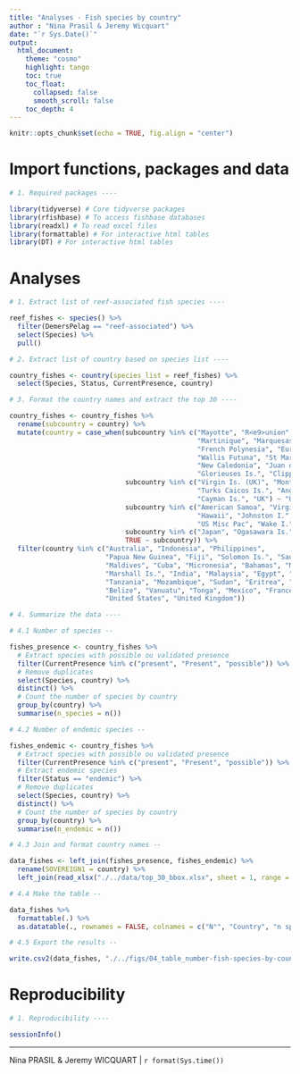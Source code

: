 ```yaml
---
title: "Analyses - Fish species by country"
author : "Nina Prasil & Jeremy Wicquart"
date: "`r Sys.Date()`"
output: 
  html_document:
    theme: "cosmo"
    highlight: tango
    toc: true
    toc_float:
      collapsed: false
      smooth_scroll: false
    toc_depth: 4
---
```


```r

knitr::opts_chunk$set(echo = TRUE, fig.align = "center")

```

# Import functions, packages and data

```r

# 1. Required packages ----

library(tidyverse) # Core tidyverse packages
library(rfishbase) # To access fishbase databases
library(readxl) # To read excel files
library(formattable) # For interactive html tables
library(DT) # For interactive html tables

```

# Analyses

```r

# 1. Extract list of reef-associated fish species ----

reef_fishes <- species() %>% 
  filter(DemersPelag == "reef-associated") %>% 
  select(Species) %>% 
  pull()

# 2. Extract list of country based on species list ----

country_fishes <- country(species_list = reef_fishes) %>% 
  select(Species, Status, CurrentPresence, country)

# 3. Format the country names and extract the top 30 ----

country_fishes <- country_fishes %>% 
  rename(subcountry = country) %>% 
  mutate(country = case_when(subcountry %in% c("Mayotte", "R<e9>union", "Tahiti", 
                                               "Martinique", "Marquesas Is.", "Guadeloupe",
                                               "French Polynesia", "Europa I.", "Tuamotu Is.",
                                               "Wallis Futuna", "St Martin (FR)",
                                               "New Caledonia", "Juan de Nova I.", 
                                               "Glorieuses Is.", "Clipperton I.", "France") ~ "France",
                             subcountry %in% c("Virgin Is. (UK)", "Montserrat", "Pitcairn",
                                               "Turks Caicos Is.", "Anguilla", "Bermuda",
                                               "Cayman Is.", "UK") ~ "United Kingdom",
                             subcountry %in% c("American Samoa", "Virgin Is. (US)", "Guam",
                                               "Hawaii", "Johnston I.", "North Marianas", "USA",
                                               "US Misc Pac", "Wake I.") ~ "United States",
                             subcountry %in% c("Japan", "Ogasawara Is.", "Ryukyu Is.") ~ "Japan",
                             TRUE ~ subcountry)) %>% 
  filter(country %in% c("Australia", "Indonesia", "Philippines", 
                        "Papua New Guinea", "Fiji", "Solomon Is.", "Saudi Arabia",
                        "Maldives", "Cuba", "Micronesia", "Bahamas", "Madagascar",
                        "Marshall Is.", "India", "Malaysia", "Egypt", "Kiribati",
                        "Tanzania", "Mozambique", "Sudan", "Eritrea", "Seychelles",
                        "Belize", "Vanuatu", "Tonga", "Mexico", "France", "Japan", 
                        "United States", "United Kingdom"))

# 4. Summarize the data ----

# 4.1 Number of species --

fishes_presence <- country_fishes %>% 
  # Extract species with possible ou validated presence
  filter(CurrentPresence %in% c("present", "Present", "possible")) %>% 
  # Remove duplicates
  select(Species, country) %>% 
  distinct() %>% 
  # Count the number of species by country
  group_by(country) %>% 
  summarise(n_species = n())

# 4.2 Number of endemic species --

fishes_endemic <- country_fishes %>% 
  # Extract species with possible ou validated presence
  filter(CurrentPresence %in% c("present", "Present", "possible")) %>% 
  # Extract endemic species
  filter(Status == "endemic") %>% 
  # Remove duplicates
  select(Species, country) %>% 
  distinct() %>% 
  # Count the number of species by country
  group_by(country) %>% 
  summarise(n_endemic = n())

# 4.3 Join and format country names --

data_fishes <- left_join(fishes_presence, fishes_endemic) %>% 
  rename(SOVEREIGN1 = country) %>% 
  left_join(read_xlsx("./../data/top_30_bbox.xlsx", sheet = 1, range = "A1:B31"), .)

# 4.4 Make the table --

data_fishes %>% 
  formattable(.) %>% 
  as.datatable(., rownames = FALSE, colnames = c("N°", "Country", "n species", "n endemic"))

# 4.5 Export the results --

write.csv2(data_fishes, "./../figs/04_table_number-fish-species-by-country.csv")

```

# Reproducibility

```r

# 1. Reproducibility ----

sessionInfo()

```

---
Nina PRASIL & Jeremy WICQUART | `r format(Sys.time())`